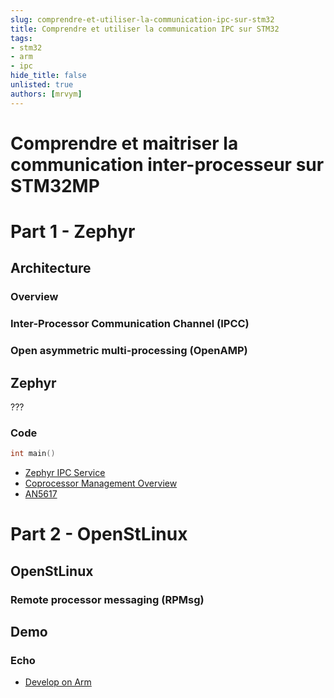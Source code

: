 ```yaml
---
slug: comprendre-et-utiliser-la-communication-ipc-sur-stm32
title: Comprendre et utiliser la communication IPC sur STM32
tags:
- stm32
- arm
- ipc
hide_title: false
unlisted: true
authors: [mrvym] 
---
```

# Comprendre et maitriser la communication inter-processeur sur STM32MP


<!-- truncate -->
# Part 1 - Zephyr
## Architecture
### Overview
### Inter-Processor Communication Channel (IPCC)
### Open asymmetric multi-processing (OpenAMP)

## Zephyr
??? 

### Code 
```c
int main()
```

- [Zephyr IPC Service](https://docs.zephyrproject.org/latest/services/ipc/ipc_service/ipc_service.html)
- [Coprocessor Management Overview](https://wiki.st.com/stm32mpu/wiki/Coprocessor_management_overview)
- [AN5617](https://www.st.com/resource/en/application_note/an5617-stm32h745755-and-stm32h747757-lines-interprocessor-communications-stmicroelectronics.pdf)

# Part 2 - OpenStLinux
## OpenStLinux
### Remote processor messaging (RPMsg)
## Demo
### Echo

- [Develop on Arm ](https://wiki.st.com/stm32mpu/wiki/Getting_started/STM32MP1_boards/STM32MP157x-EV1/Develop_on_Arm%C2%AE_Cortex%C2%AE-M4/Modify,_rebuild_and_reload_a_firmware)

